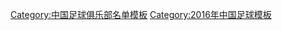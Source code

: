 {{Football squad with groups
 | name      = 2016年中乙分类名单上海聚运动
 | bgcolor   = #0070FF
 | bordercolor = #ffffff
 | textcolor   = #ffffff
 | title=[[上海聚运动足球俱乐部|<span style="color:#ffffff">上海聚运动</span>]] — [[2016年中国足球乙级联赛|<span style="color: #ffffff;">2016年</span>]][[中国足球乙级联赛|<span style="color: #ffffff;">中乙联赛第 20 名</span>]]
|group1=全年参赛球员
|list1=<div>
{{Football squad2 player|no=2|name=[[赖阳龙]]}}
{{Football squad2 player|no=3|name=[[王雷 (足球运动员)|王雷]]}}
{{Football squad2 player|no=5|name=[[徐博 (足球运动员)|徐博]]}}
{{Football squad2 player|no=6|name=[[王振翔]]}}
{{Football squad2 player|no=7|name=[[郝帅 (足球运动员)|郝帅]]}}
{{Football squad2 player|no=8|name=[[高一杰]]}}
{{Football squad2 player|no=10|name=[[张智坚]]}}
{{Football squad2 player|no=11|name=[[杜宇 (足球运动员)|杜宇]]}}
{{Football squad2 player|no=12|name=[[陈楠存]]}}
{{Football squad2 player|no=13|name=[[杨晨 (上海足球员)|杨晨]]}}
{{Football squad2 player|no=16|name=[[向帅]]}}
{{Football squad2 player|no=17|name=[[关琦 (足球运动员)|关琦]]}}
{{Football squad2 player|no=19|name=[[朱明辉]]}}
{{Football squad2 player|no=20|name=[[赖俊润]]}}
{{Football squad2 player|no=21|name=[[杨四平]]}}
{{Football squad2 player|no=23|name=[[吴海天]]}}
{{Football squad2 player|no=29|name=[[王俊超]]}}
{{Football squad2 player|no=31|name=[[沈龙元]]}}
{{Football squad2 player|no=32|name=[[顾琛 (足球运动员)|顾琛]]}}
</div>
|group2=夏季转入球员
|list2=<div>
{{Football squad2 player|no=1|name=[[白烁]]}}
{{Football squad2 player|no=9|name=[[李连祥]]}}
{{Football squad2 player|no=25|name=[[杨昊峰]]}}
</div>
|group3=夏季转出球员
|list3=<div>
{{Football squad2 player|no=22|name=[[刘响成]]}}
</div>
|group4=主教练
|list4={{flagicon|SRB}} [[拉多米尔·科科维奇|科科维奇]]
}}
<noinclude>
{{DEFAULTSORT:Shanghai JuJu Sports F.C. Squad 2016}}
[[Category:中国足球俱乐部名单模板]]
[[Category:2016年中国足球模板]]
</noinclude>